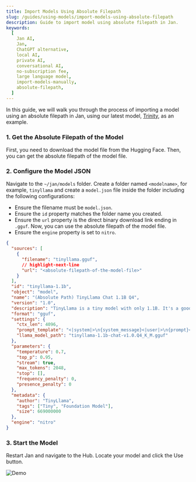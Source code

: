 ```yaml
---
title: Import Models Using Absolute Filepath
slug: /guides/using-models/import-models-using-absolute-filepath
description: Guide to import model using absolute filepath in Jan.
keywords:
  [
    Jan AI,
    Jan,
    ChatGPT alternative,
    local AI,
    private AI,
    conversational AI,
    no-subscription fee,
    large language model,
    import-models-manually,
    absolute-filepath,
  ]
---
```


In this guide, we will walk you through the process of importing a model using an absolute filepath in Jan, using our latest model, [Trinity](https://huggingface.co/janhq/trinity-v1-GGUF), as an example.

### 1. Get the Absolute Filepath of the Model

First, you need to download the model file from the Hugging Face. Then, you can get the absolute filepath of the model file. 

### 2. Configure the Model JSON

Navigate to the `~/jan/models` folder. Create a folder named `<modelname>`, for example, `tinyllama` and create a `model.json` file inside the folder including the following configurations:

- Ensure the filename must be `model.json`.
- Ensure the `id` property matches the folder name you created.
- Ensure the `url` property is the direct binary download link ending in `.gguf`. Now, you can use the absolute filepath of the model file.
- Ensure the `engine` property is set to `nitro`.

```json
{
  "sources": [
    {
      "filename": "tinyllama.gguf",
      // highlight-next-line
      "url": "<absolute-filepath-of-the-model-file>"
    }
  ],
  "id": "tinyllama-1.1b",
  "object": "model",
  "name": "(Absolute Path) TinyLlama Chat 1.1B Q4",
  "version": "1.0",
  "description": "TinyLlama is a tiny model with only 1.1B. It's a good model for less powerful computers.",
  "format": "gguf",
  "settings": {
    "ctx_len": 4096,
    "prompt_template": "<|system|>\n{system_message}<|user|>\n{prompt}<|assistant|>",
    "llama_model_path": "tinyllama-1.1b-chat-v1.0.Q4_K_M.gguf"
  },
  "parameters": {
    "temperature": 0.7,
    "top_p": 0.95,
    "stream": true,
    "max_tokens": 2048,
    "stop": [],
    "frequency_penalty": 0,
    "presence_penalty": 0
  },
  "metadata": {
    "author": "TinyLlama",
    "tags": ["Tiny", "Foundation Model"],
    "size": 669000000
  },
  "engine": "nitro"
}
```

### 3. Start the Model

Restart Jan and navigate to the Hub. Locate your model and click the Use button.

![Demo](assets/03-demo-absolute-filepath.gif)